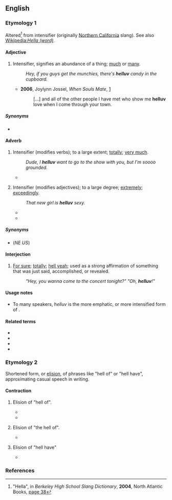==English==

===Etymology 1===
Altered<ref>"Hella", in ''Berkeley High School Slang Dictionary'', '''2004''', North Atlantic Books,
[http://books.google.com/books?id=Wylb8i0nTFIC&pg=PA38&dq=helluv&sig=U28HCzcekEQ1xn1lr5R1CFogDs4 page 38]</ref> from intensifier {{m|en|hella}} (originally [[w:Northern California|Northern California]] slang). See also [[w:Hella (word)|Wikipedia:''Hella (word)'']].

====Adjective====
{{en-adj|-}}

# {{lb|en|slang|chiefly|Northern California}} Intensifier, signifies an abundance of a thing; [[much]] or [[many]].
#: ''Hey, if you guys get the munchies, there's '''helluv''' candy in the cupboard.''
#* '''2006''', Joylynn Jossel, ''When Souls Mate'', [http://books.google.com/books?id=6GY1v6CmCXkC&pg=PP8&dq=helluv&lr=&sig=95Jo6JMU_ZnvJXZL9eZfYmOk14Y]
#*: […] and all of the other people I have met who show me '''helluv''' love when I come through your town.

=====Synonyms=====
* {{l|en|mad}}

====Adverb====
{{en-adv|-}}
# {{lb|en|slang|chiefly|Northern California}} Intensifier (modifies verbs); to a large extent; [[totally]]; [[very much]].
#: ''Dude, I '''helluv''' want to go to the show with you, but I'm soooo grounded.''
#* {{quote-text|year=2002|author=Peggy Vincent|title=Baby Catcher: Chronicles of a Modern Midwife|page=225|url=http://books.google.com/books?id=LHlQxW68nfYC&pg=PA225&dq=helluv&lr=&sig=bwXyIRbEAOtYNvTzUQjVRZI7_zA|passage=“[…]. This '''helluv''' hurts.” We grownups burst out laughing, and I hugged her bony adolescent shoulders.}}
# {{lb|en|slang|chiefly|Northern California}} Intensifier (modifies adjectives); to a large degree; [[extremely]]; [[exceedingly]].
#: ''That new girl is '''helluv''' sexy.''
#* {{quote-text|year=2002|author=Peggy Vincent|title=Baby Catcher: Chronicles of a Modern Midwife|page=226|url=http://books.google.com/books?id=LHlQxW68nfYC&pg=PA226&dq=helluv&lr=&sig=ZjN3r5TaSnTBqIcXNcXxNRQq_PA|passage=“We had the baby, like two minutes ago. It was '''helluv''' icy. […] Naeema was so brave, just hellabitchin', and I delivered the baby myself 'cause we have this hellafresh midwife who taught me how to do it.”}}
#* {{quote-text|year=2003|author=Adrienne Anderson|title=Word: Rap, Politics and Feminism|page=14|url=http://books.google.com/books?id=j3kx-pqoSewC&pg=PA14&dq=helluv&lr=&sig=lSfUATVjJW2QQl2zRn0nwOZ-sBc|passage=“Man, if I had never been to California and read that magazine, I would be '''helluv''' scared to come out there!”}}

=====Synonyms=====
* {{sense|extremely, modifies adjectives}} {{l|en|wicked}} (''NE US'')

====Interjection====
{{en-interj}}

# {{lb|en|slang|chiefly|Northern California}} [[for sure|For sure]]; [[totally]]; [[hell yeah]]; used as a strong affirmation of something that was just said, accomplished, or revealed.
#: ''"Hey, you wanna come to the concert tonight?" "Oh, '''helluv'''!"''

====Usage notes====
* To many speakers, ''helluv'' is the more emphatic, or more intensified form of {{m|en|hella}}.

====Related terms====
* {{l|en|helluva}}
* {{l|en|hella}}
* {{l|en|hell}}
* {{l|en|the hell}}

===Etymology 2===
Shortened form, or [[elision]], of phrases like "hell of" or "hell have", approximating casual speech in writing.

====Contraction====
{{en-cont|-}}
# {{lb|en|colloquial}} Elision of "hell of".
#* {{quote-text|year=1977|author=Curt Johnson|title=The Morning Light|page=214|url=http://books.google.com/books?id=-TI3AAAAIAAJ&q=helluv&pgis=1|passage=Oh, you goddam-betcha, Julie, it's one helluva lot better — one '''HELLUV''' A lot better — to be born dirt-poor. Course then you get to stay that way the rest of your life.}}
#* {{quote-text|year=1997|author={{w|Kat Martin}}|title=Innocence Undone|page=297|url=http://books.google.com/books?id=BflckKXNVNoC&pg=PA297&dq=helluv&sig=5EXF4WemCDXCHHN55ZWu7RdMfoA|passage=“That's the '''helluv''' it — beggin' yer pardon, miss...”}}
# {{lb|en|colloquial}} Elision of "the hell of".
#* {{quote-text|year=1997|author={{w|Kat Martin}}|title=Innocence Undone|page=173|url=http://books.google.com/books?id=BflckKXNVNoC&pg=PA173&dq=helluv&lr=&sig=9IlxoQ8jN_4kJ-JqwQx5drgFbKk|passage=“'''Helluv''' it is,” he grumbled. “I was thinking of marrying her myself. Wrote her a letter, but it didn't get posted in time.”}}
# {{lb|en|colloquial}} Elision of "hell have"
#* {{quote-text|year=1973|author=Richard Cowper|title=Clone|page=99|passage=Where the '''helluv''' you been?}}

===References===
<references/>